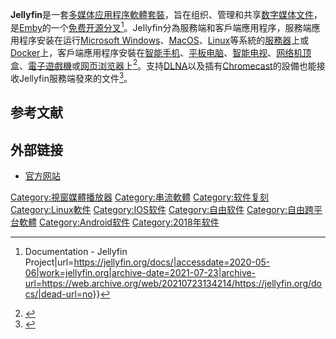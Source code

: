 {{NoteTA|G1=IT|G2=FL}}
{{Infobox software
| title                  = Jellyfin
| name                   = Jellyfin
| logo                   = Jelly-banner-light.svg
| screenshot             = Jellyfin v10.6.0 movie detail, web client.png
| caption                = 
| developer              = Jellyfin Team
| released               = {{Start date and age|2018|12|30|df=no}}
| latest release version = {{LSR/wikidata}}
| programming language   = [[C♯|C♯]] (服務器端)
| status                 = Active
| operating system       = [[跨平臺|跨平臺]]
| platform               = [[Microsoft_Windows|Microsoft Windows]], [[MacOS|MacOS]], [[Linux|Linux]], [[Android|Android]], [[IOS|IOS]], [[IPadOS|IPadOS]], [[Amazon_Fire_TV|Amazon Fire TV]], [[Kodi|Kodi]], [[Roku|Roku]], [[Xbox_One|Xbox One]], [[Xbox_Series_X/S|Xbox Series X/S]], [[Docker|Docker]]
| language               = [[国际化与本地化|国际化与本地化]]
| genre                  = 
| license                = [[GNU通用公共许可证|GNU通用公共许可证]]
}}'''Jellyfin'''是一套[[多媒体|多媒体]][[应用程序|应用程序]][[軟體套裝|軟體套裝]]，旨在组织、管理和共享[[数字媒体|数字媒体]][[文件|文件]]，是[[Emby|Emby]]的一个[[自由软件|免费]][[开源|开源]][[分叉_(软件开发)|分叉]]<ref>{{Cite web|title=Home {{!}} Documentation - Jellyfin Project|url=https://jellyfin.org/docs/|accessdate=2020-05-06|work=jellyfin.org|archive-date=2021-07-23|archive-url=https://web.archive.org/web/20210723134214/https://jellyfin.org/docs/|dead-url=no}}</ref>。Jellyfin分為服務端和客戶端應用程序，服務端應用程序安装在运行[[Microsoft_Windows|Microsoft Windows]]、[[MacOS|MacOS]]、[[Linux|Linux]]等系統的[[服務器|服務器]]上或[[Docker|Docker]]上，客戶端應用程序安裝在[[智能手机|智能手机]]、[[平板电脑|平板电脑]]、[[智能电视|智能电视]]、[[网络机顶盒|网络机顶盒]]、[[電子遊戲機|電子遊戲機]]或[[网页浏览器|网页浏览器]]上<ref>{{Cite web|title=Collect, manage, organize and stream all your favorite movies|url=https://www.softpedia.com/get/Multimedia-Servers/Jellyfin.shtml|accessdate=July 22, 2020|author=Sava, Alexandra|date=July 20, 2020|publisher=[[Softpedia|Softpedia]]|archive-date=2020-07-23|archive-url=https://web.archive.org/web/20200723032721/https://www.softpedia.com/get/Multimedia-Servers/Jellyfin.shtml|dead-url=no}}</ref>。支持[[数字生活网络联盟|DLNA]]以及插有[[Chromecast|Chromecast]]的設備也能接收Jellyfin服務端發來的文件<ref>{{Cite web|title=Plex vs Emby vs Jellyfin vs Kodi: In-depth Comparison|url=https://www.smarthomebeginner.com/plex-vs-emby-kodi-jellyfin-2020|accessdate=July 22, 2020|author=Anand|date=March 13, 2020|publisher=SmartHomeBeginner|archive-date=2021-07-13|archive-url=https://web.archive.org/web/20210713233002/https://www.smarthomebeginner.com/plex-vs-emby-kodi-jellyfin-2020/|dead-url=no}}</ref>。

==参考文献==
{{reflist}}

== 外部链接 ==

* [https://www.jellyfin.org 官方网站] {{Wayback|url=https://www.jellyfin.org/ |date=20210722210504 }}

[[Category:視窗媒體播放器|Category:視窗媒體播放器]]
[[Category:串流軟體|Category:串流軟體]]
[[Category:软件复刻|Category:软件复刻]]
[[Category:Linux軟件|Category:Linux軟件]]
[[Category:IOS软件|Category:IOS软件]]
[[Category:自由软件|Category:自由软件]]
[[Category:自由跨平台軟體|Category:自由跨平台軟體]]
[[Category:Android软件|Category:Android软件]]
[[Category:2018年软件|Category:2018年软件]]